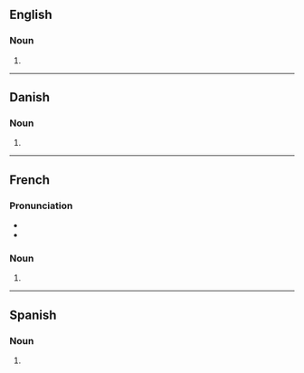 ==English==

===Noun===
{{head|en|noun form}}

# {{plural of|baobab|lang=en}}

----

==Danish==

===Noun===
{{head|da|noun form}}

# {{inflection of|da|baobab||indef|gen|s}}

----

==French==

===Pronunciation===
* {{IPA|/ba.o.bab/|lang=fr}}
* {{homophones|lang=fr|baobab}}

===Noun===
{{head|fr|noun plural form|g=m}}

# {{plural of|baobab|lang=fr}}

----

==Spanish==

===Noun===
{{head|es|noun form}}

# {{plural of|baobab|lang=es}}